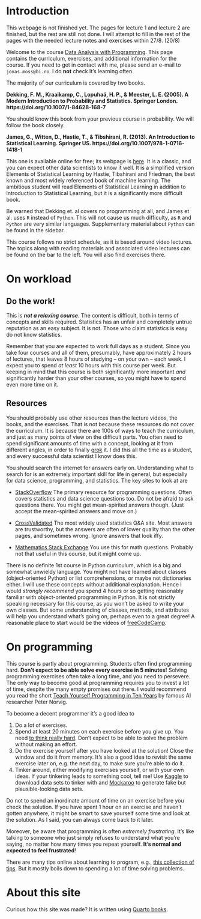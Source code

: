 # Introduction {.unnumbered}

::: callout-warning
This webpage is not finished yet. The pages for lecture 1 and lecture 2 are finished, but the rest are still not done. I will attempt to fill in the rest of the pages with the needed lecture notes and exercises within 27/8. (20/8)
:::

Welcome to the course [Data Analysis with Programming](https://programmeinfo.bi.no/nb/course/EBA-3500). This page contains the curriculum, exercises, and additional information for the course. If you need to get in contact with me, please send an e-mail to `jonas.moss@bi.no`. I do **not** check It's learning often.

The majority of our curriculum is covered by two books.

**Dekking, F. M., Kraaikamp, C., Lopuhaä, H. P., & Meester, L. E. (2005). A Modern Introduction to Probability and Statistics. Springer London. https://doi.org/10.1007/1-84628-168-7** 

You should know this book from your previous course in probability. We will follow the book closely.

**James, G., Witten, D., Hastie, T., & Tibshirani, R. (2013). An Introduction to Statistical Learning. Springer US. https://doi.org/10.1007/978-1-0716-1418-1** 

This one is available online for free; its webpage is [here](https://trevorhastie.github.io/ISLR/). It is a classic, and you can expect other data scientists to know it well. It is a simplified version Elements of Statistical Learning by Hastie, Tibshirani and Friedman, the best known and most widely referenced book of machine learning. The ambitious student will read Elements of Statistical Learning in addition to Introduction to Statistical Learning, but it is a significantly more difficult book.

Be warned that Dekking et. al covers no programming at all, and James et al. uses `R` instead of `Python`. This will not cause us much difficulty, as `R` and `Python` are very similar languages. Supplementary material about `Python` can be found in the sidebar.

This course follows no strict schedule, as it is based around video lectures. The topics along with reading materials and associated video lectures can be found on the bar to the left. You will also find exercises there.

# On workload

## Do the work!

This is ***not a relaxing course***. The content is difficult, both in terms of concepts and skills required. Statistics has an unfair and completely untrue reputation as an easy subject. It is not. Those who claim statistics is easy do not know statistics.

Remember that you are expected to work full days as a student. Since you take four courses and all of them, presumably, have approximately $2$ hours of lectures, that leaves $8$ hours of studying -- on your own -- each week. I expect you to spend *at least* $10$ hours with this course per week. But keeping in mind that this course is both significantly more important *and* significantly harder than your other courses, so you might have to spend even more time on it. 

## Resources

You should probably use other resources than the lecture videos, the books, and the exercises. That is not because these resources do not cover the curriculum. It is because there are 100s of ways to teach the curriculum, and just as many points of view on the difficult parts. You often need to spend significant amounts of time with a concept, looking at it from different angles, in order to finally [grok](https://www.thefreedictionary.com/grokking) it. I did this all the time as a student, and every successful data scientist I know does this.

You should search the internet for answers early on. Understanding what to search for is an extremely important skill for life in general, but especially for data science, programming, and statistics. The key sites to look at are

-   [StackOverflow](https://stackoverflow.com) The primary resource for programming questions. Often covers statistics and data science questions too. Do not be afraid to ask questions there. You might get mean-spirited answers though. (Just accept the mean-spirited answers and move on.)

-   [CrossValidated](https://stats.stackexchange.com) The most widely used statistics Q&A site. Most answers are trustworthy, but the answers are often of lower quality than the other pages, and sometimes wrong. Ignore answers that look iffy.

-   [Mathematics Stack Exchange](https://math.stackexchange.com) You use this for math questions. Probably not that useful in this course, but it might come up.

There is no definite 1st course in Python curriculum, which is a big and somewhat unwieldy language. You might not have learned about classes (object-oriented Python) or list comprehensions, or maybe not dictionaries either. I will use these concepts without additional explanation. Hence I would *strongly recommend* you spend 4 hours or so getting reasonably familiar with object-oriented programming in Python. It is not strictly speaking necessary for this course, as you won't be asked to write your own classes. But some understanding of classes, methods, and attributes will help you understand what's going on, perhaps even to a great degree! A reasonable place to start would be the videos of [freeCodeCamp](https://www.youtube.com/watch?v=Ej_02ICOIgs&ab_channel=freeCodeCamp.org).

# On programming

This course is partly about programming. Students often find programming hard. **Don't expect to be able solve every exercise in 5 minutes!** Solving programming exercises often take a long time, and you need to persevere. The only way to become good at programming requires you to invest a lot of time, despite the many empty promises out there. I would recommend you read the short [Teach Yourself Programming in Ten Years](https://www.norvig.com/21-days.html) by famous AI researcher Peter Norvig.

To become a decent programmer it's a good idea to

1.  Do a lot of exercises.
2.  Spend at least 20 minutes on each exercise before you give up. You need [to think really hard](https://www.benkuhn.net/thinkrealhard/). Don't expect to be able to solve the problem without making an effort.
3.  Do the exercise yourself after you have looked at the solution! Close the window and do it from memory. It's also a good idea to revisit the same exercise later on, e.g. the next day, to make sure you're able to do it.
4.  Tinker around, either modifying exercises yourself, or with your own ideas. If your tinkering leads to something cool, tell me! Use [Kaggle](https://www.kaggle.com/) to download data sets to tinker with and [Mockaroo](https://mockaroo.com/) to generate fake but plausible-looking data sets.

Do not to spend an inordinate amount of time on an exercise before you check the solution. If you have spent 1 hour on an exercise and haven't gotten anywhere, it might be smart to save yourself some time and look at the solution. As I said, you can always come back to it later.

Moreover, be aware that programming is often *extremely frustrating*. It's like talking to someone who just simply refuses to understand what you're saying, no matter how many times you repeat yourself. **It's normal and expected to feel frustrated**!

There are many tips online about learning to program, e.g., [this collection of tips](https://www.codingdojo.com/blog/7-tips-learn-programming-faster). But it mostly boils down to spending a lot of time solving problems.

# About this site

Curious how this site was made? It is written using [Quarto books](https://quarto.org/docs/books).
